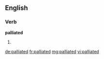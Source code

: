 ==English==

===Verb===
'''palliated'''

# {{past of|[[palliate]]}}

[[de:palliated]]
[[fr:palliated]]
[[mg:palliated]]
[[vi:palliated]]